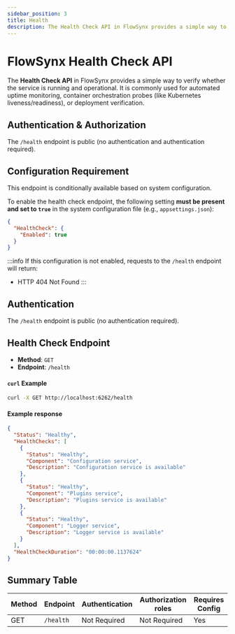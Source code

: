 ```yaml
---
sidebar_position: 3
title: Health
description: The Health Check API in FlowSynx provides a simple way to verify whether the service is running and operational. It is commonly used for automated uptime monitoring, container orchestration probes (like Kubernetes liveness/readiness), or deployment verification.
---
```


# FlowSynx Health Check API

The **Health Check API** in FlowSynx provides a simple way to verify whether the service is running and operational. 
It is commonly used for automated uptime monitoring, container orchestration probes (like Kubernetes liveness/readiness), 
or deployment verification.

## Authentication & Authorization
The `/health` endpoint is public (no authentication and authentication required).

## Configuration Requirement
This endpoint is conditionally available based on system configuration.

To enable the health check endpoint, the following setting **must be present and set to `true`** in the system configuration file (e.g., `appsettings.json`):

```json
{
  "HealthCheck": {
    "Enabled": true
  }
}
```

:::info
If this configuration is not enabled, requests to the `/health` endpoint will return:
- HTTP 404 Not Found
:::

## Authentication
The `/health` endpoint is public (no authentication required).

## Health Check Endpoint
- **Method**: `GET`
- **Endpoint**: `/health`

#### `curl` Example
```bash
curl -X GET http://localhost:6262/health
```

#### Example response
```json
{
  "Status": "Healthy",
  "HealthChecks": [
    {
      "Status": "Healthy",
      "Component": "Configuration service",
      "Description": "Configuration service is available"
    },
    {
      "Status": "Healthy",
      "Component": "Plugins service",
      "Description": "Plugins service is available"
    },
    {
      "Status": "Healthy",
      "Component": "Logger service",
      "Description": "Logger service is available"
    }
  ],
  "HealthCheckDuration": "00:00:00.1137624"
}
```

## Summary Table
| Method | Endpoint  | Authentication      | Authorization roles     | Requires Config |
| ------ | --------- | --------------      | --------------          | --------------- |
| GET    | `/health` | Not Required        | Not Required            | Yes             |